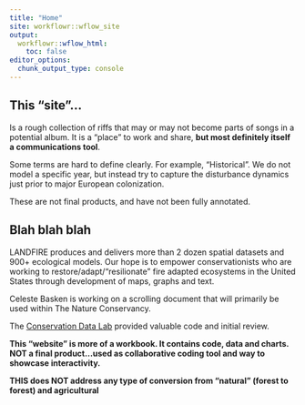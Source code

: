 ```yaml
---
title: "Home"
site: workflowr::wflow_site
output:
  workflowr::wflow_html:
    toc: false
editor_options:
  chunk_output_type: console
---
```


## This "site"...
Is a rough collection of riffs that may or may not become parts of songs in a potential album.  It is a "place" to work and share, **but most definitely itself a communications tool**.  

Some terms are hard to define clearly.  For example, "Historical".  We do not model a specific year, but instead try to capture the disturbance dynamics just prior to major European colonization.

These are not final products, and have not been fully annotated.  



## Blah blah blah

LANDFIRE produces and delivers more than 2 dozen spatial datasets and 900+ ecological models.  Our hope is to empower conservationists who are working to restore/adapt/"resilionate" fire adapted ecosystems in the United States through development of maps, graphs and text.

Celeste Basken is working on a scrolling document that will primarily be used within The Nature Conservancy.

The [Conservation Data Lab](https://rswaty.github.io/TheCDL/) provided valuable code and initial review.  

**This "website" is more of a workbook.  It contains code, data and charts.  NOT a final product...used as collaborative coding tool and way to showcase interactivity.**


**THIS does NOT address any type of conversion from "natural" (forest to forest) and agricultural** 

